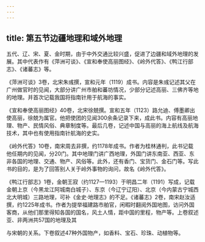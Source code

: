 ```yaml
---
---
---
```

title: 第五节边疆地理和域外地理
---



五代、辽、宋、夏、金时期，由于中外交通比较兴盛，促进了边疆和域外地理的发展。其中代表作有《萍洲可谈》、《宣和奉使高丽图经》、《岭外代答》、《鸭江行部志》、《诸蕃志》等。

《萍洲可谈》3卷，北宋朱彧撰，宣和元年（1119）成书。内容是朱彧记述其父在广州做官时的见闻，大部分讲广州市舶和蕃坊情况，少部分记述高丽、三佛齐等地的地理。并首次记载我国将指南针用于航海的事实。

《宣和奉使高丽图经》40卷，北宋徐兢撰。宣和五年（1123）路允迪、傅墨卿出使高丽，徐兢为属官。他把使团的见闻300余条记录下来，成此书。内容有高丽地理、物产、民情风俗、典章制度等。最后几卷，记述中国与高丽的海上航线及航海技术，其中也有使用指南针航海的史实。

《岭外代答》10卷，南宋周去非撰，约1178年成书。作者为桂林通判，此书记载他任期内的见闻，分20门。其中地理门讲广西地理，外国门讲东南亚、西亚、东非各国的地理、交通、物产、风俗等。此外，还有香门、宝货门、金石门等。写此书的目的，是为了回答别人关于岭外事物的询问，故名《岭外代答》。

《鸭江行部志》1卷，金朝王寂（约1127—1193）于明昌二年（1191）写成，记载金朝上京（今黑龙江阿城南白城子）、东京（今辽宁辽阳）、北京（今内蒙古宁城西北大明城）三路地理，可补《金史·地理志》的不足。《诸蕃志》2卷，南宋赵汝适撰，约1225年成书。作者为提举福建路市舶官，闲暇时翻阅外国地图，访问外国客商，从他们那里得知各国的国名，风土人情，距中国的里程，物产等。上卷叙述亚、非两洲共57国的地理及其

与宋朝的关系。下卷叙述47种外国物产，如香料、宝石、珍珠、动植物等。